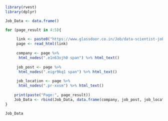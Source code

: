 ```r
library(rvest)
library(dplyr)
```

```r
Job_Data <- data.frame()
```

```r
for (page_result in 4:5){
  
     link <- paste0("https://www.glassdoor.co.in/Job/data-scientist-jobs-SRCH_KO0,14_IP",page_result,".htm")
     page <- read_html(link)
     
     company <- page %>%
      html_nodes(".e1n63ojh0 span") %>% html_text()
     
     job_post <- page %>%
      html_nodes(".eigr9kq1 span") %>% html_text()
     
     job_location <- page %>%
      html_nodes(".pr-xxsm") %>% html_text()
    
    print(paste("Page:", page_result))
    Job_Data <- rbind(Job_Data, data.frame(company, job_post, job_location))
}
```
```r
Job_Data
```


